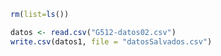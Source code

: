 ```r
rm(list=ls())

datos <- read.csv("G512-datos02.csv")
write.csv(datos1, file = "datosSalvados.csv")
```